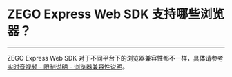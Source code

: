 # ZEGO Express Web SDK 支持哪些浏览器？

- - -

ZEGO Express Web SDK 对于不同平台下的浏览器兼容性都不一样，具体请参考 [实时音视频 - 限制说明 - 浏览器兼容性说明](https://doc-zh.zego.im/article/12047)。